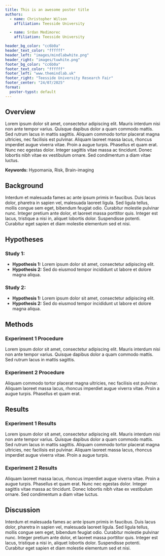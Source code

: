 ```yaml
---
title: This is an awesome poster title
authors: 
  - name: Christopher Wilson
    affiliation: Teesside University

  - name: Srdan Medimorec
    affiliation: Teesside University

header_bg_color: "cc6b0a"
header_text_color: "ffffff"
header_left: "images/mindlabwhite.png"
header_right: "images/tuwhite.png"
footer_bg_color: "cc6b0a"
footer_text_color: "ffffff"
footer_left: "www.themindlab.uk"
footer_right: "Teesside University Research Fair"
footer_center: "24/07/2025"
format:
  poster-typst: default
---
```


## Overview
::: {.block fill="luma(230)" inset="8pt" radius="4pt"}
Lorem ipsum dolor sit amet, consectetur adipiscing elit. Mauris interdum nisi non ante tempor varius. Quisque dapibus dolor a quam commodo mattis. Sed rutrum lacus in mattis sagittis. Aliquam commodo tortor placerat magna ultricies, nec facilisis est pulvinar. Aliquam laoreet massa lacus, rhoncus imperdiet augue viverra vitae. Proin a augue turpis. Phasellus et quam erat. Nunc nec egestas dolor. Integer sagittis vitae massa ac tincidunt. Donec lobortis nibh vitae ex vestibulum ornare. Sed condimentum a diam vitae luctus.

**Keywords:** Hypomania, Risk, Brain-imaging
:::

## Background 

Interdum et malesuada fames ac ante ipsum primis in faucibus. Duis lacus dolor, pharetra in sapien vel, malesuada laoreet ligula. Sed ligula tellus, mollis congue sem eget, bibendum feugiat odio. Curabitur molestie pulvinar nunc. Integer pretium ante dolor, et laoreet massa porttitor quis. Integer est lacus, tristique a nisi in, aliquet lobortis dolor. Suspendisse potenti. Curabitur eget sapien et diam molestie elementum sed et nisi.

## Hypotheses

### Study 1:

- **Hypothesis 1:** Lorem ipsum dolor sit amet, consectetur adipiscing elit.
- **Hypothesis 2:** Sed do eiusmod tempor incididunt ut labore et dolore magna aliqua.

### Study 2:


- **Hypothesis 1:** Lorem ipsum dolor sit amet, consectetur adipiscing elit.
- **Hypothesis 2:** Sed do eiusmod tempor incididunt ut labore et dolore magna aliqua.

## Methods

### Experiment 1 Procedure

Lorem ipsum dolor sit amet, consectetur adipiscing elit. Mauris interdum nisi non ante tempor varius. Quisque dapibus dolor a quam commodo mattis. Sed rutrum lacus in mattis sagittis. 

### Experiment 2 Procedure

Aliquam commodo tortor placerat magna ultricies, nec facilisis est pulvinar. Aliquam laoreet massa lacus, rhoncus imperdiet augue viverra vitae. Proin a augue turpis. Phasellus et quam erat. 

## Results

### Experiment 1 Results

Lorem ipsum dolor sit amet, consectetur adipiscing elit. Mauris interdum nisi non ante tempor varius. Quisque dapibus dolor a quam commodo mattis. Sed rutrum lacus in mattis sagittis. Aliquam commodo tortor placerat magna ultricies, nec facilisis est pulvinar. Aliquam laoreet massa lacus, rhoncus imperdiet augue viverra vitae. Proin a augue turpis. 

### Experiment 2 Results

Aliquam laoreet massa lacus, rhoncus imperdiet augue viverra vitae. Proin a augue turpis. Phasellus et quam erat. Nunc nec egestas dolor. Integer sagittis vitae massa ac tincidunt. Donec lobortis nibh vitae ex vestibulum ornare. Sed condimentum a diam vitae luctus.

## Discussion

Interdum et malesuada fames ac ante ipsum primis in faucibus. Duis lacus dolor, pharetra in sapien vel, malesuada laoreet ligula. Sed ligula tellus, mollis congue sem eget, bibendum feugiat odio. Curabitur molestie pulvinar nunc. Integer pretium ante dolor, et laoreet massa porttitor quis. Integer est lacus, tristique a nisi in, aliquet lobortis dolor. Suspendisse potenti. Curabitur eget sapien et diam molestie elementum sed et nisi.



